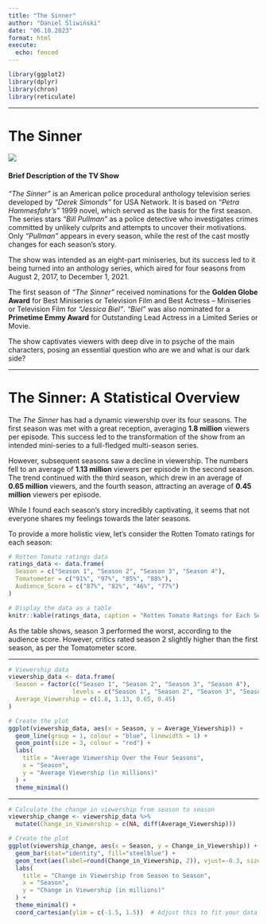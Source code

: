 ```yaml
---
title: "The Sinner"
author: "Daniel Śliwiński"
date: "06.10.2023"
format: html
execute:
  echo: fenced
---
```


```r

library(ggplot2)
library(dplyr)
library(chron)
library(reticulate)
```

------------------------------------------------------------------------

# The Sinner 

![](sinner_files/sinner.jpg)

#### Brief Description of the TV Show

_"The Sinner"_ is an American police procedural anthology television series developed by _"Derek Simonds"_ for USA Network. It is based on _"Petra Hammesfahr's"_ 1999 novel, which served as the basis for the first season. The series stars _"Bill Pullman"_ as a police detective who investigates crimes committed by unlikely culprits and attempts to uncover their motivations. Only _"Pullman"_ appears in every season, while the rest of the cast mostly changes for each season's story.

The show was intended as an eight-part miniseries, but its success led to it being turned into an anthology series, which aired for four seasons from August 2, 2017, to December 1, 2021.

The first season of _"The Sinner"_ received nominations for the **Golden Globe Award** for Best Miniseries or Television Film and Best Actress – Miniseries or Television Film for _"Jessica Biel"_. _"Biel"_ was also nominated for a **Primetime Emmy Award** for Outstanding Lead Actress in a Limited Series or Movie.

The show captivates viewers with deep dive in to psyche of the main characters, posing an essential question who are we and what is our dark side?

------------------------------------------------------------------------

# The Sinner: A Statistical Overview

The *The Sinner* has had a dynamic viewership over its four seasons. The first season was met with a great reception, averaging **1.8 million** viewers per episode. This success led to the transformation of the show from an intended mini-series to a full-fledged multi-season series.

However, subsequent seasons saw a decline in viewership. The numbers fell to an average of **1.13 million** viewers per episode in the second season. The trend continued with the third season, which drew in an average of **0.65 million** viewers, and the fourth season, attracting an average of **0.45 million** viewers per episode.

While I found each season's story incredibly captivating, it seems that not everyone shares my feelings towards the later seasons.

To provide a more holistic view, let's consider the Rotten Tomato ratings for each season:

```r
# Rotten Tomato ratings data
ratings_data <- data.frame(
  Season = c("Season 1", "Season 2", "Season 3", "Season 4"),
  Tomatometer = c("91%", "97%", "85%", "88%"),
  Audience_Score = c("87%", "82%", "46%", "77%")
)

# Display the data as a table
knitr::kable(ratings_data, caption = "Rotten Tomato Ratings for Each Season")
```

As the table shows, season 3 performed the worst, according to the audience score. However, critics rated season 2 slightly higher than the first season, as per the Tomatometer score.

------------------------------------------------------------------------


```r
# Viewership data
viewership_data <- data.frame(
  Season = factor(c("Season 1", "Season 2", "Season 3", "Season 4"), 
                  levels = c("Season 1", "Season 2", "Season 3", "Season 4")),
  Average_Viewership = c(1.8, 1.13, 0.65, 0.45)
)

# Create the plot
ggplot(viewership_data, aes(x = Season, y = Average_Viewership)) +
  geom_line(group = 1, colour = "blue", linewidth = 1) +
  geom_point(size = 3, colour = "red") +
  labs(
    title = "Average Viewership Over the Four Seasons",
    x = "Season",
    y = "Average Viewership (in millions)"
  ) +
  theme_minimal()

```

------------------------------------------------------------------------


```r
# Calculate the change in viewership from season to season
viewership_change <- viewership_data %>%
  mutate(Change_in_Viewership = c(NA, diff(Average_Viewership)))

# Create the plot
ggplot(viewership_change, aes(x = Season, y = Change_in_Viewership)) +
  geom_bar(stat="identity", fill="steelblue") +
  geom_text(aes(label=round(Change_in_Viewership, 2)), vjust=-0.3, size=3.5) +
  labs(
    title = "Change in Viewership from Season to Season",
    x = "Season",
    y = "Change in Viewership (in millions)"
  ) +
  theme_minimal() +
  coord_cartesian(ylim = c(-1.5, 1.5))  # Adjust this to fit your data
```
